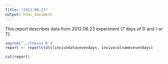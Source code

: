 ```yaml
---
title: "2012.08.23"
output: html_document
---
```


This report describes data from 2012.08.23 experiment (7 days of D and / or T).

```r
source('../thesis.R')
report <- reportstats(invivodatasevendays, invivocolnamesevendays)
```

```r
cat(report)
```

